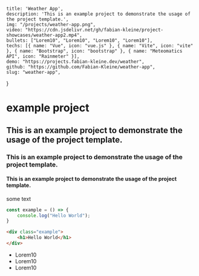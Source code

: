     title: 'Weather App',
    description: 'This is an example project to demonstrate the usage of the project template.',
    img: "/projects/weather-app.png",
    video: "https://cdn.jsdelivr.net/gh/fabian-kleine/project-showcases/weather-app2.mp4",
    bullets: ["Lorem10", "Lorem10", "Lorem10", "Lorem10"],
    techs: [{ name: "Vue", icon: "vue.js" }, { name: "Vite", icon: "vite" }, { name: "Bootstrap", icon: "bootstrap" }, { name: "Meteomatics API", icon: "Rainmeter" }],
    demo: "https://projects.fabian-kleine.dev/weather",
    github: "https://github.com/Fabian-Kleine/weather-app",
    slug: "weather-app",
}

# example project
## This is an example project to demonstrate the usage of the project template.
### This is an example project to demonstrate the usage of the project template.
#### This is an example project to demonstrate the usage of the project template.

some text

```javascript
const example = () => {
    console.log("Hello World");
}
```
```html
<div class="example">
    <h1>Hello World</h1>
</div>
```

- Lorem10
- Lorem10
- Lorem10

